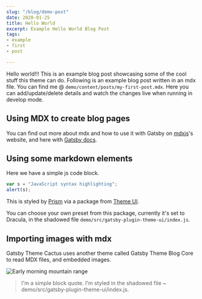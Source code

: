 ```yaml
---
slug: "/blog/demo-post"
date: 2020-01-25
title: Hello World
excerpt: Example Hello World Blog Post
tags:
- example
- first
- post

---
```

Hello world!!! This is an example blog post showcasing some of the cool stuff this theme can do. Following is an example blog post written in an mdx file. You can find me @ `demo/content/posts/my-first-post.mdx`. Here you can add/update/delete details and watch the changes live when running in develop mode.

## Using MDX to create blog pages

You can find out more about mdx and how to use it with Gatsby on <Underline themeColor="text" hoverThemeColor="secondary">[mdxjs](https://mdxjs.com/getting-started "MDX JS getting started")</Underline>'s website, and here with <Underline themeColor="text" hoverThemeColor="secondary">[Gatsby docs](https://www.gatsbyjs.org/docs/mdx/ "Gatsby docs on mdx")</Underline>.

## Using some markdown elements

Here we have a simple js code block.

```javascript
var s = "JavaScript syntax highlighting";
alert(s);
```

This is styled by <Underline themeColor="text" hoverThemeColor="secondary">[Prism](https://prismjs.com/ "Prism website")</Underline> via a package from <Underline themeColor="text" hoverThemeColor="secondary">[Theme UI](https://theme-ui.com/packages/prism "Theme UI prism package")</Underline>.

You can choose your own preset from this package, currently it's set to Dracula, in the shadowed file `demo/src/gatsby-plugin-theme-ui/index.js`.

## Importing images with mdx

Gatsby Theme Cactus uses another theme called Gatsby Theme Blog Core to read MDX files, and embedded images.

![Early morning mountain range](../assets/landscape.jpg "Mountain range")

> I'm a simple block quote.
> I'm styled in the shadowed file \~ demo/src/gatsby-plugin-theme-ui/index.js.